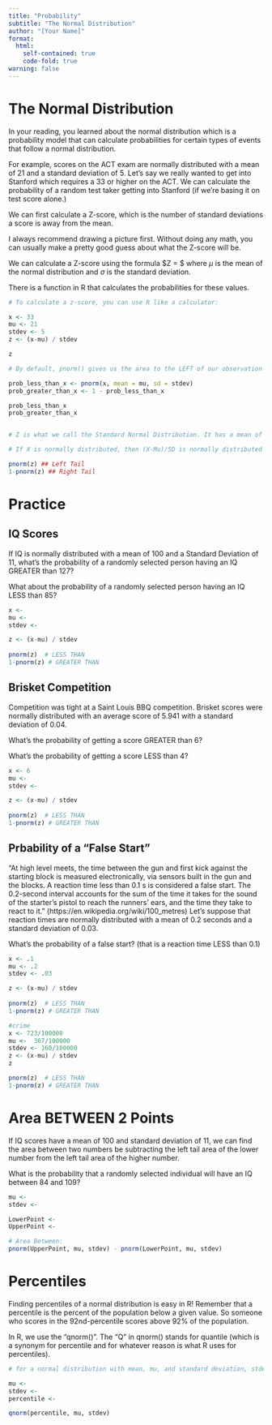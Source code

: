 ```yaml
---
title: "Probability"
subtitle: "The Normal Distribution"
author: "[Your Name]"
format:
  html:
    self-contained: true
    code-fold: true
warning: false
---
```


# The Normal Distribution

In your reading, you learned about the normal distribution which is a probability model that can calculate probabilities for certain types of events that follow a normal distribution.  

For example, scores on the ACT exam are normally distributed with a mean of 21 and a standard deviation of 5.  Let's say we really wanted to get into Stanford which requires a 33 or higher on the ACT.  We can calculate the probability of a random test taker getting into Stanford (if we're basing it on test score alone.)

We can first calculate a Z-score, which is the number of standard deviations a score is away from the mean. 

I always recommend drawing a picture first.  Without doing any math, you can usually make a pretty good guess about what the Z-score will be.  

We can calculate a Z-score using the formula $Z = \frac{X - \mu}{\sigma} $ where $\mu$ is the mean of the normal distribution and $\sigma$ is the standard deviation.  

There is a function in R that calculates the probabilities for these values.

```r

# To calculate a z-score, you can use R like a calculator:

x <- 33
mu <- 21
stdev <- 5
z <- (x-mu) / stdev

z

# By default, pnorm() gives us the area to the LEFT of our observation

prob_less_than_x <- pnorm(x, mean = mu, sd = stdev)
prob_greater_than_x <- 1 - prob_less_than_x

prob_less_than_x
prob_greater_than_x


# Z is what we call the Standard Normal Distribution. It has a mean of 0 and a SD of 1.  No matter what our original distribution is, if we subtract the mean and divide by the SD we get a distribution with a mean of 0 and an SD = 1.  

# If X is normally distributed, then (X-Mu)/SD is normally distributed with a mean of 0 and SD = 1.  So we can use:

pnorm(z) ## Left Tail
1-pnorm(z) ## Right Tail

```



# Practice

## IQ Scores

If IQ is normally distributed with a mean of 100 and a Standard Deviation of 11, what's the probability of a randomly selected person having an IQ GREATER than 127?

What about the probability of a randomly selected person having an IQ LESS than 85?


```r

x <- 
mu <- 
stdev <- 

z <- (x-mu) / stdev
  
pnorm(z)  # LESS THAN
1-pnorm(z) # GREATER THAN

```


## Brisket Competition

Competition was tight at a Saint Louis BBQ competition.  Brisket scores were normally distributed with an average score of 5.941 with a standard deviation of 0.04.  

What's the probability of getting a score GREATER than 6?

What's the probability of getting a score LESS than 4?


```r

x <- 6
mu <- 
stdev <- 

z <- (x-mu) / stdev
  
pnorm(z)  # LESS THAN
1-pnorm(z) # GREATER THAN

```


## Prbability of a "False Start"

“At high level meets, the time between the gun and first kick against the starting block is measured electronically, via sensors built in the gun and the blocks. A reaction time less than 0.1 s is considered a false start. The 0.2-second interval accounts for the sum of the time it takes for the sound of the starter's pistol to reach the runners' ears, and the time they take to react to it.” (https://en.wikipedia.org/wiki/100_metres) 
Let's suppose that reaction times are normally distributed with a mean of 0.2 seconds and a standard deviation of 0.03.  

What's the probability of a false start? (that is a reaction time LESS than 0.1)

```r

x <- .1
mu <- .2
stdev <- .03

z <- (x-mu) / stdev
  
pnorm(z)  # LESS THAN
1-pnorm(z) # GREATER THAN

```
```r
#crime
x <- 723/100000
mu <-  367/100000
stdev <- 160/100000
z <- (x-mu) / stdev
z

pnorm(z)  # LESS THAN
1-pnorm(z) # GREATER THAN

```

# Area BETWEEN 2 Points

If IQ scores have a mean of 100 and standard deviation of 11, we can find the area between two numbers be subtracting the left tail area of the lower number from the left tail area of the higher number.  

What is the probability that a randomly selected individual will have an IQ between 84 and 109?

```r

mu <- 
stdev <- 

LowerPoint <- 
UpperPoint <- 

# Area Between:
pnorm(UpperPoint, mu, stdev) - pnorm(LowerPoint, mu, stdev) 

```



# Percentiles

Finding percentiles of a normal distribution is easy in R!  Remember that a percentile is the percent of the population below a given value.  So someone who scores in the 92nd-percentile scores above 92% of the population. 

In R, we use the "qnorm()".  The "Q" in qnorm() stands for quantile (which is a synonym for percentile and for whatever reason is what R uses for percentiles).

```r

# for a normal distribution with mean, mu, and standard deviation, stdev, we can find a percentile using the following code:

mu <- 
stdev <- 
percentile <- 

qnorm(percentile, mu, stdev)

```

